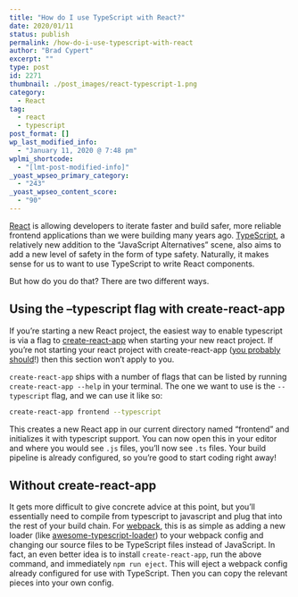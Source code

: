 ```yaml
---
title: "How do I use TypeScript with React?"
date: 2020/01/11
status: publish
permalink: /how-do-i-use-typescript-with-react
author: "Brad Cypert"
excerpt: ""
type: post
id: 2271
thumbnail: ./post_images/react-typescript-1.png
category:
  - React
tag:
  - react
  - typescript
post_format: []
wp_last_modified_info:
  - "January 11, 2020 @ 7:48 pm"
wplmi_shortcode:
  - "[lmt-post-modified-info]"
_yoast_wpseo_primary_category:
  - "243"
_yoast_wpseo_content_score:
  - "90"
---
```


[React](https://reactjs.org/) is allowing developers to iterate faster and build safer, more reliable frontend applications than we were building many years ago. [TypeScript](https://www.typescriptlang.org/), a relatively new addition to the “JavaScript Alternatives” scene, also aims to add a new level of safety in the form of type safety. Naturally, it makes sense for us to want to use TypeScript to write React components.

But how do you do that? There are two different ways.

## Using the –typescript flag with create-react-app

If you’re starting a new React project, the easiest way to enable typescript is via a flag to [create-react-app](https://github.com/facebook/create-react-app) when starting your new react project. If you’re not starting your react project with create-react-app ([you probably should](https://reactjs.org/docs/create-a-new-react-app.html#recommended-toolchains)!) then this section won’t apply to you.

`create-react-app` ships with a number of flags that can be listed by running `create-react-app --help` in your terminal. The one we want to use is the `--typescript` flag, and we can use it like so:

```bash
create-react-app frontend --typescript
```

This creates a new React app in our current directory named “frontend” and initializes it with typescript support. You can now open this in your editor and where you would see `.js` files, you’ll now see `.ts` files. Your build pipeline is already configured, so you’re good to start coding right away!

## Without create-react-app

It gets more difficult to give concrete advice at this point, but you’ll essentially need to compile from typescript to javascript and plug that into the rest of your build chain. For [webpack](https://webpack.js.org/), this is as simple as adding a new loader (like [awesome-typescript-loader](https://www.npmjs.com/package/awesome-typescript-loader/v/3.0.3)) to your webpack config and changing our source files to be TypeScript files instead of JavaScript. In fact, an even better idea is to install `create-react-app`, run the above command, and immediately `npm run eject`. This will eject a webpack config already configured for use with TypeScript. Then you can copy the relevant pieces into your own config.
